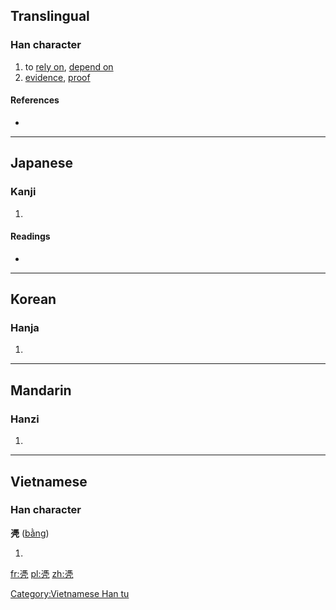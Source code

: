 {{also|憑}}
==Translingual==

===Han character===
{{Han char|rn=16|rad=几|as=12|sn=14|four=|canj=戈火竹弓 (IFHN)|ids=⿱[[馮]][[几]]}}

# to [[rely on]], [[depend on]]
# [[evidence]], [[proof]]

====References====
* {{Han ref|kx=0134.370|dkj=01798|dj=0300.220|hdz=10278.190|uh=51F4|ud=20980}}

----

==Japanese==

===Kanji===
{{ja-kanji|grade=|rs=几12}}

# {{defn|lang=ja|sort=几12}}

====Readings====
* {{ja-readings|on=[[ひょう]] (hyō)|kun=}}

----

==Korean==

===Hanja===
{{ko-hanja|hangeul=빙|rv=bing|mr=ping|y=ping}}

# {{defn|lang=ko|sort=几12}}

----

==Mandarin==

===Hanzi===
{{cmn-hanzi|pin=[[píng]] ([[ping2]])|wg=p'ing<sup>2</sup>}}

# {{defn|lang=cmn|sort=几12}}

----

==Vietnamese==

===Han character===
'''凴''' ([[bằng]])

# {{defn|lang=vi}}

[[Category:Vietnamese Han tu]]

[[fr:凴]]
[[pl:凴]]
[[zh:凴]]
